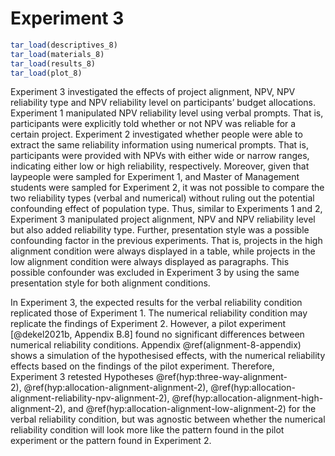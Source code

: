 # Experiment 3 {#alignment-8}

```r
tar_load(descriptives_8)
tar_load(materials_8)
tar_load(results_8)
tar_load(plot_8)
```

Experiment 3 investigated the effects of project alignment, NPV, NPV reliability
type and NPV reliability level on participants' budget allocations. Experiment 1
manipulated NPV reliability level using verbal prompts. That is, participants
were explicitly told whether or not NPV was reliable for a certain project.
Experiment 2 investigated whether people were able to extract the same
reliability information using numerical prompts. That is, participants were
provided with NPVs with either wide or narrow ranges, indicating either low or
high reliability, respectively. Moreover, given that laypeople were sampled for
Experiment 1, and Master of Management students were sampled for Experiment 2,
it was not possible to compare the two reliability types (verbal and numerical)
without ruling out the potential confounding effect of population type. Thus,
similar to Experiments 1 and 2, Experiment 3 manipulated project alignment, NPV
and NPV reliability level but also added reliability type. Further, presentation
style was a possible confounding factor in the previous experiments. That is,
projects in the high alignment condition were always displayed in a table, while
projects in the low alignment condition were always displayed as paragraphs.
This possible confounder was excluded in Experiment 3 by using the same
presentation style for both alignment conditions.

In Experiment 3, the expected results for the verbal reliability condition
replicated those of Experiment 1. The numerical reliability condition may
replicate the findings of Experiment 2. However, a pilot experiment
[@dekel2021b, Appendix B.8] found no significant differences between numerical
reliability conditions. Appendix \@ref(alignment-8-appendix) shows a simulation
of the hypothesised effects, with the numerical reliability effects based on the
findings of the pilot experiment. Therefore, Experiment 3 retested
Hypotheses \@ref(hyp:three-way-alignment-2), \@ref(hyp:allocation-alignment-alignment-2), \@ref(hyp:allocation-alignment-reliability-npv-alignment-2), \@ref(hyp:allocation-alignment-high-alignment-2),
and \@ref(hyp:allocation-alignment-low-alignment-2) for the verbal reliability
condition, but was agnostic between whether the numerical reliability condition
will look more like the pattern found in the pilot experiment or the pattern
found in Experiment 2.


